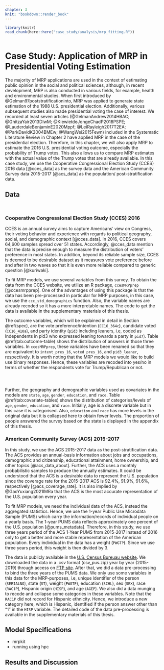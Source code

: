 ```yaml
---
chapter: 3
knit: "bookdown::render_book"
---
```


```r
library(knitr)
read_chunk(here::here("case_study/analysis/mrp_fitting.R"))
```


```r
```

# Case Study: Application of MRP in Presidential Voting Estimation

The majority of MRP applications are used in the context of estimating public opinion in the social and political sciences, although, in recent development,  MRP is also conducted in various fields, for example, health and environmental studies. When first introduced by @Gelman97poststratificationinto, MRP was applied to generate state estimation of the 1988 U.S. presidential election. Additionally, various subsequent studies also made presidential voting the case of interest. We recorded at least seven articles (@GelmanAndrew2014HBAC; @GhitzaYair2013DIwM; @KiewietdeJongeChadP2018PSPE; @LauderdaleBenjaminE2020Mppf; @LeiRayleigh2017T2EA; @ParkDavidK2004BMEw; @WangWei2015Fewn) included in the Systematic Literature Review in Chapter 2 have applied MRP in the case of the presidential election. Therefore, in this chapter, we will also apply MRP to estimate the 2016 U.S. presidential voting outcome, especially the probability of Trump votes. This also allows us to compare MRP estimates with the actual value of the Trump votes that are already available. In this case study, we use the Cooperative Congressional Election Study (CCES) 2016 data [@cces_data] as the survey data and the American Community Survey data 2015-2017 [@acs_data] as the population/ post-stratification data.

## Data

```r
```

```r
```


### Cooperative Congressional Election Study (CCES) 2016 

CCES is an annual survey aims to capture Americans' view on Congress, their voting behavior and experience with regards to political geography, social, and demographic context [@cces_data]. In 2016, CCES covers 64,600 samples spread over 51 states. Accordingly, @cces_data mention that the data is precise enough to measure the distribution of voters' preference in most states. In addition, beyond its reliable sample size, CCES is deemed to be desirable dataset as it measures vote preference before and after in two waves so that it is even more reliable compared to generic question [@kuriwaki]. 

To fit MRP models, we use several variables from this survey. To obtain the data from the CCES website, we utilize an R package, `ccesMRPprep` [@ccesmrpprep]. One of the advantages of using this package is that the data has been pre-processed in particular for MRP purposes, in this case, we use the `ccc_std_demographics` function. Also, the variable names are already recoded so it has a more interpretable names. The code to get the data is available in the supplementary materials of this thesis. 

The outcome variables, which will be explained in detail in Section \@ref(spec), are the vote preference/intention (`CC16_364c`), candidate voted (`CC16_410a`), and party identity (`pid3` including leaners, i.e, coded as Independents in pid3 who expressed leaning towards a party in `pid7`). Table \@ref(tab:outcome-table) shows the distribution of answers in those three variables. In `ccesMRPprep`, these variables have been renamed so that they are equivalent to `intent_pres_16`, `voted_pres_16`, and `pid3_leaner`, respectively. It is worth noting that the MRP models we would like to build use binary responses. Hence, these variables are recoded into yes/no in terms of whether the respondents vote for Trump/Republican or not.

```r
```

```r
```

```r
```

Further, the geography and demographic variables used as covariates in the models are `state`, `age`, `gender`, `education`, and `race`. Table \@ref(tab:covariate-tables) shows the distribution of categories/levels of `age`, `gender`, `education`, and `race`. Initially, age is a discrete variable but in this case it is categorised. Also, `education` and `race` has more levels in the original data but it is collapsed here to obtain fewer levels. The proportion of people answered the survey based on the state is displayed in the appendix of this thesis. 


### American Community Survey (ACS) 2015-2017

In this study, we use the ACS 2015-2017 data as the post-stratification data. The ACS provides an annual-basis information about jobs and occupations, demographic and citizenship, educational attainment, home ownership, and other topics [@acs_data_about]. Further, the ACS uses a monthly probabilistic samples to produce the annually estimates. It could be understood that the ACS is a desirable data to represent the U.S. population since the coverage rate for the 2015-2017 ACS is 92.4%, 91.9%, 91.6%, respectively [@acs_coverage_rate]. It is also implied by @GaoYuxiang2021IMRa that the ACS is the most accurate representation of the U.S. population every year. 

To fit MRP models, we need the individual data of the ACS, instead the aggregated statistics. Hence, we use the 1-year Public Use Microdata Sample (PUMS) which carry the information/records of individual people on a yearly basis. The 1-year PUMS data reflects approximately one percent of the U.S. population [@pums_metadata]. Therefore, in this study, we use three years period of the ACS 1-Year PUMS from 2015-2017 instead of 2016 only to get a better and more stable representation of the American population. Every individual in the data has a weight (`PWGTP`). Since we use three years period, this weight is then divided by 3.  

The data is publicly available in the [U.S. Census Bureuau website](https://www.census.gov/programs-surveys/acs/microdata/access.2015.html). We downloaded the data in a .csv format (csv_pus.zip) year by year (2015-2019) through access on [FTP site](https://www2.census.gov/programs-surveys/acs/data/pums/2015/1-Year/). After that, we did a data pre-processing to bind the three years of the PUMS data. We only use some variables in this data for the MRP-purposes, i.e, unique identifier of the person (`SERIALNO`), state (`ST`), weight (`PWGTP`), education (`SCHL`), sex (`SEX`), race (`RAC1P`), Hispanic origin (`HISP`), and age (`AGEP`). We also did a data munging to recode and collapse some categories in these variables. Note that the `RAC1P` did not record for Hispanic ethnicity. Hence, we introduce a new category here, which is Hispanic, identified if the person answer other than "1" in the `HISP` variable. The detailed code of the data pre-processing is available in the supplementary materials of this thesis. 


## Model Specifications {#spec}

- mrpkit
- running using hpc 

## Results and Discussion
